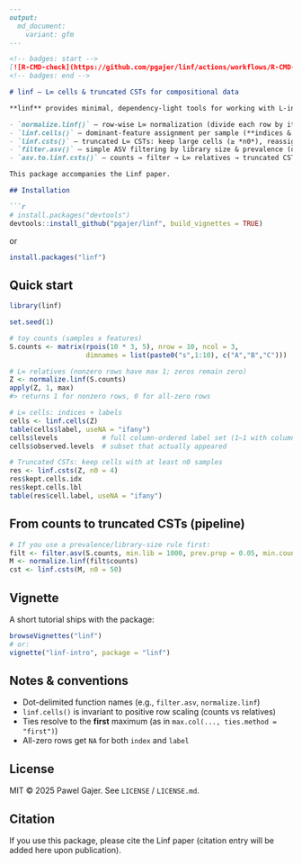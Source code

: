 ```markdown
---
output:
  md_document:
    variant: gfm
---

<!-- badges: start -->
[![R-CMD-check](https://github.com/pgajer/linf/actions/workflows/R-CMD-check.yaml/badge.svg)](https://github.com/pgajer/linf/actions/workflows/R-CMD-check.yaml)
<!-- badges: end -->

# linf — L∞ cells & truncated CSTs for compositional data

**linf** provides minimal, dependency-light tools for working with L-infinity representations of compositional data:

- `normalize.linf()` — row-wise L∞ normalization (divide each row by its max; zero rows stay zero)
- `linf.cells()` — dominant-feature assignment per sample (**indices & labels**)
- `linf.csts()` — truncated L∞ CSTs: keep large cells (≥ *n0*), reassign others by restricted argmax
- `filter.asv()` — simple ASV filtering by library size & prevalence (optional helper)
- `asv.to.linf.csts()` — counts → filter → L∞ relatives → truncated CSTs (convenience pipeline)

This package accompanies the Linf paper.

## Installation

```r
# install.packages("devtools")
devtools::install_github("pgajer/linf", build_vignettes = TRUE)
```
or 
```r
install.packages("linf")
```

## Quick start

```r
library(linf)

set.seed(1)

# toy counts (samples x features)
S.counts <- matrix(rpois(10 * 3, 5), nrow = 10, ncol = 3,
                   dimnames = list(paste0("s",1:10), c("A","B","C")))

# L∞ relatives (nonzero rows have max 1; zeros remain zero)
Z <- normalize.linf(S.counts)
apply(Z, 1, max)
#> returns 1 for nonzero rows, 0 for all-zero rows

# L∞ cells: indices + labels
cells <- linf.cells(Z)
table(cells$label, useNA = "ifany")
cells$levels           # full column-ordered label set (1–1 with columns)
cells$observed.levels  # subset that actually appeared

# Truncated CSTs: keep cells with at least n0 samples
res <- linf.csts(Z, n0 = 4)
res$kept.cells.idx
res$kept.cells.lbl
table(res$cell.label, useNA = "ifany")
```

## From counts to truncated CSTs (pipeline)

```r
# If you use a prevalence/library-size rule first:
filt <- filter.asv(S.counts, min.lib = 1000, prev.prop = 0.05, min.count = 2)
M <- normalize.linf(filt$counts)
cst <- linf.csts(M, n0 = 50)
```

## Vignette

A short tutorial ships with the package:

```r
browseVignettes("linf")
# or:
vignette("linf-intro", package = "linf")
```

## Notes & conventions

* Dot-delimited function names (e.g., `filter.asv`, `normalize.linf`)
* `linf.cells()` is invariant to positive row scaling (counts vs relatives)
* Ties resolve to the **first** maximum (as in `max.col(..., ties.method = "first")`)
* All-zero rows get `NA` for both `index` and `label`

## License

MIT © 2025 Pawel Gajer. See `LICENSE` / `LICENSE.md`.

## Citation

If you use this package, please cite the Linf paper (citation entry will be added here upon publication).

